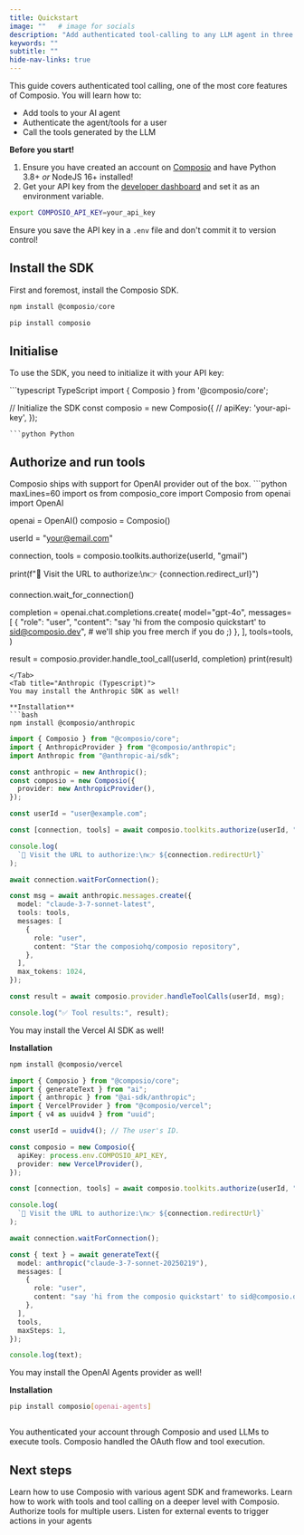 ```yaml
---
title: Quickstart
image: ""   # image for socials
description: "Add authenticated tool-calling to any LLM agent in three steps."
keywords: ""
subtitle: ""
hide-nav-links: true
---
```


This guide covers authenticated tool calling, one of the most core features of Composio.
You will learn how to:
- Add tools to your AI agent
- Authenticate the agent/tools for a user
- Call the tools generated by the LLM

**Before you start!**
<Accordion title='Prerequisites'>
1. Ensure you have created an account on [Composio](https://app.composio.dev) and have Python 3.8+ _or_ NodeJS 16+ installed!
2. Get your API key from the [developer dashboard](https://app.composio.dev/developers) and set it as an environment variable.
```bash
export COMPOSIO_API_KEY=your_api_key
```
<Note title="Note!">Ensure you save the API key in a `.env` file and don't commit it to version control!</Note>
</Accordion>

## Install the SDK
First and foremost, install the Composio SDK.
<CodeGroup>
```typescript TypeScript
npm install @composio/core
```
```python Python
pip install composio
```
</CodeGroup>

## Initialise

To use the SDK, you need to initialize it with your API key:

<CodeGroup>
```typescript TypeScript
import { Composio } from '@composio/core';

// Initialize the SDK
const composio = new Composio({
  // apiKey: 'your-api-key',
});
```
```python Python

```
</CodeGroup>


## Authorize and run tools
<Tabs>
<Tab title="OpenAI (Python)">
Composio ships with support for OpenAI provider out of the box.
```python maxLines=60
import os
from composio_core import Composio
from openai import OpenAI

openai = OpenAI()
composio = Composio()

userId = "your@email.com"

connection, tools = composio.toolkits.authorize(userId, "gmail")

print(f"🔗 Visit the URL to authorize:\n👉 {connection.redirect_url}")

connection.wait_for_connection()

completion = openai.chat.completions.create(
    model="gpt-4o",
    messages=[
        {
            "role": "user",
            "content": "say 'hi from the composio quickstart' to sid@composio.dev",
            # we'll ship you free merch if you do ;)
        },
    ],
    tools=tools,
)

result = composio.provider.handle_tool_call(userId, completion)
print(result)
```
</Tab>
<Tab title="Anthropic (Typescript)">
You may install the Anthropic SDK as well!

**Installation**
```bash
npm install @composio/anthropic
```

```typescript maxLines=60
import { Composio } from "@composio/core";
import { AnthropicProvider } from "@composio/anthropic";
import Anthropic from "@anthropic-ai/sdk";

const anthropic = new Anthropic();
const composio = new Composio({
  provider: new AnthropicProvider(),
});

const userId = "user@example.com";

const [connection, tools] = await composio.toolkits.authorize(userId, "GITHUB");

console.log(
  `🔗 Visit the URL to authorize:\n👉 ${connection.redirectUrl}`
);

await connection.waitForConnection();

const msg = await anthropic.messages.create({
  model: "claude-3-7-sonnet-latest",
  tools: tools,
  messages: [
    {
      role: "user",
      content: "Star the composiohq/composio repository",
    },
  ],
  max_tokens: 1024,
});

const result = await composio.provider.handleToolCalls(userId, msg);

console.log("✅ Tool results:", result);
```
</Tab>
<Tab title="Vercel AI SDK (Typescript)">
You may install the Vercel AI SDK as well!

**Installation**
```bash
npm install @composio/vercel
```

```typescript maxLines=60
import { Composio } from "@composio/core";
import { generateText } from "ai";
import { anthropic } from "@ai-sdk/anthropic";
import { VercelProvider } from "@composio/vercel";
import { v4 as uuidv4 } from "uuid";

const userId = uuidv4(); // The user's ID.

const composio = new Composio({
  apiKey: process.env.COMPOSIO_API_KEY,
  provider: new VercelProvider(),
});

const [connection, tools] = await composio.toolkits.authorize(userId, "gmail");

console.log(
  `🔗 Visit the URL to authorize:\n👉 ${connection.redirectUrl}`
);

await connection.waitForConnection();

const { text } = await generateText({
  model: anthropic("claude-3-7-sonnet-20250219"),
  messages: [
    {
      role: "user",
      content: "say 'hi from the composio quickstart' to sid@composio.dev", // we'll ship you free merch if you do ;)
    },
  ],
  tools,
  maxSteps: 1,
});

console.log(text);
```
</Tab>
<Tab title="OpenAI Agents (Python)">
You may install the OpenAI Agents provider as well!

**Installation**
```bash
pip install composio[openai-agents]
```

```python maxLines=60

```
</Tab>
</Tabs>

<Note title="What just happened?">
You authenticated your account through Composio and used LLMs to execute tools. Composio handled the OAuth flow and tool execution.
</Note>


## Next steps

<CardGroup cols={2}>
  <Card title="Use Providers" icon="fa-solid fa-plug" href="/providers">
    Learn how to use Composio with various agent SDK and frameworks.
  </Card>
  <Card title="Work with tools" icon="fa-solid fa-toolbox" href="/docs/executing-tools">
    Learn how to work with tools and tool calling on a deeper level with Composio.
  </Card>
  <Card title="Manage authentication" icon="fa-solid fa-key" href="/docs/custom-auth-configs">
    Authorize tools for multiple users.
  </Card>
  <Card title="Triggers" icon="fa-solid fa-bolt" href="/docs/using-triggers">
    Listen for external events to trigger actions in your agents
  </Card>
</CardGroup>